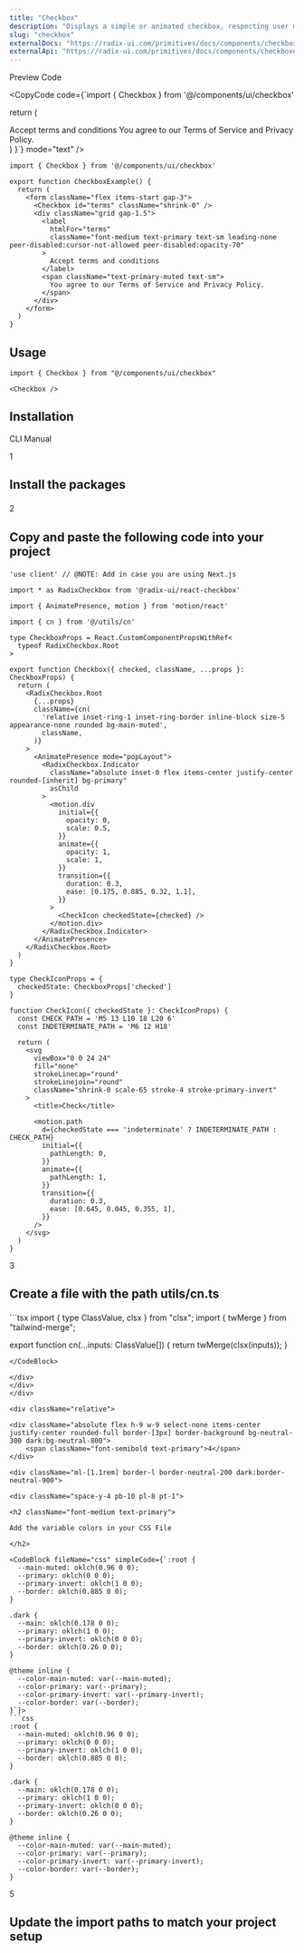 ```yaml
---
title: "Checkbox"
description: "Displays a simple or animated checkbox, respecting user motion preferences."
slug: "checkbox"
externalDocs: "https://radix-ui.com/primitives/docs/components/checkbox"
externalApi: "https://radix-ui.com/primitives/docs/components/checkbox#api-reference"
---
```


<Tabs defaultValue="preview">

<div className="flex items-center justify-between pr-3">

<TabsList>
	<TabsTrigger value="preview">Preview</TabsTrigger>
	<TabsTrigger value="code">Code</TabsTrigger>
</TabsList>

<CopyCode 
	code={`import { Checkbox } from '@/components/ui/checkbox'

  return (
    <form className="flex items-start gap-3">
      <Checkbox id="terms" className="shrink-0" />
      <div className="grid gap-1.5">
        <label
          htmlFor="terms"
          className="font-medium text-primary text-sm leading-none peer-disabled:cursor-not-allowed peer-disabled:opacity-70"
        >
          Accept terms and conditions
        </label>
        <span className="text-primary-muted text-sm">
          You agree to our Terms of Service and Privacy Policy.
        </span>
      </div>
    </form>
  )
}`}
	mode="text"
/>

</div>

<TabsContent value="preview">

<ComponentView className="h-[350px] flex items-center justify-center">

<CheckboxExample />

</ComponentView>

</TabsContent>

<TabsContent value="code">

<CodeBlock className="h-[350px]" contentClassName="h-full">

```tsx
import { Checkbox } from '@/components/ui/checkbox'

export function CheckboxExample() {
  return (
    <form className="flex items-start gap-3">
      <Checkbox id="terms" className="shrink-0" />
      <div className="grid gap-1.5">
        <label
          htmlFor="terms"
          className="font-medium text-primary text-sm leading-none peer-disabled:cursor-not-allowed peer-disabled:opacity-70"
        >
          Accept terms and conditions
        </label>
        <span className="text-primary-muted text-sm">
          You agree to our Terms of Service and Privacy Policy.
        </span>
      </div>
    </form>
  )
}
```

</CodeBlock>

</TabsContent>

</Tabs>

<div className="space-y-2 pt-4">

<div className="pb-3 border-b dark:border-neutral-800/60 border-neutral-300/50">

## Usage

</div>

<CodeBlock className="mt-6" contentClassName="h-fit">

```tsx
import { Checkbox } from "@/components/ui/checkbox"
```
</CodeBlock>

<CodeBlock className="mt-4" contentClassName="h-fit">

```tsx
<Checkbox />
```
</CodeBlock>

</div>

<div className="space-y-2 pt-4">

<div className="pb-3 border-b dark:border-neutral-800/60 border-neutral-300/50">

## Installation

</div>

<Tabs defaultValue="cli">

<div className="flex items-center justify-between pr-3">

<TabsList className="pl-0">
	<TabsTrigger value="cli">CLI</TabsTrigger>
	<TabsTrigger value="manual">Manual</TabsTrigger>
</TabsList>

</div>

<TabsContent value="cli">

<CommandBlock 
	npmCommand="npx luxe add checkbox" 
	pnpmCommand="pnpm dlx luxe add checkbox" 
	yarnCommand="npx luxe add checkbox" 
	bunCommand="bunx --bun luxe add checkbox" 
/>

</TabsContent>

<TabsContent value="manual">

<div>

<div className="relative">

<div className="absolute flex h-9 w-9 select-none items-center justify-center rounded-full border-[3px] border-background bg-neutral-300 dark:bg-neutral-800">
	<span className="font-semibold text-primary">1</span>
</div>

<div className="ml-[1.1rem] border-l border-neutral-200 dark:border-neutral-900">
	
<div className="space-y-4 pb-10 pl-8 pt-1">

<h2 className="font-medium text-primary">

Install the packages

</h2>

<CommandBlock 
	npmCommand="npm i motion @radix-ui/react-checkbox clsx tailwind-merge" 
	pnpmCommand="pnpm add motion @radix-ui/react-checkbox clsx tailwind-merge" 
	yarnCommand="yarn add motion @radix-ui/react-checkbox clsx tailwind-merge" 
	bunCommand="bun add motion @radix-ui/react-checkbox clsx tailwind-merge" 
/>

</div>
</div>
</div>

<div className="relative">

<div className="absolute flex h-9 w-9 select-none items-center justify-center rounded-full border-[3px] border-background bg-neutral-300 dark:bg-neutral-800">
	<span className="font-semibold text-primary">2</span>
</div>

<div className="ml-[1.1rem] border-l border-neutral-200 dark:border-neutral-900">
	
<div className="space-y-4 pb-10 pl-8 pt-1">

<h2 className="font-medium text-primary">

Copy and paste the following code into your project

</h2>

<CodeBlock fileName="checkbox.tsx">

```tsx
'use client' // @NOTE: Add in case you are using Next.js

import * as RadixCheckbox from '@radix-ui/react-checkbox'

import { AnimatePresence, motion } from 'motion/react'

import { cn } from '@/utils/cn'

type CheckboxProps = React.CustomComponentPropsWithRef<
  typeof RadixCheckbox.Root
>

export function Checkbox({ checked, className, ...props }: CheckboxProps) {
  return (
    <RadixCheckbox.Root
      {...props}
      className={cn(
        'relative inset-ring-1 inset-ring-border inline-block size-5 appearance-none rounded bg-main-muted',
        className,
      )}
    >
      <AnimatePresence mode="popLayout">
        <RadixCheckbox.Indicator
          className="absolute inset-0 flex items-center justify-center rounded-[inherit] bg-primary"
          asChild
        >
          <motion.div
            initial={{
              opacity: 0,
              scale: 0.5,
            }}
            animate={{
              opacity: 1,
              scale: 1,
            }}
            transition={{
              duration: 0.3,
              ease: [0.175, 0.885, 0.32, 1.1],
            }}
          >
            <CheckIcon checkedState={checked} />
          </motion.div>
        </RadixCheckbox.Indicator>
      </AnimatePresence>
    </RadixCheckbox.Root>
  )
}

type CheckIconProps = {
  checkedState: CheckboxProps['checked']
}

function CheckIcon({ checkedState }: CheckIconProps) {
  const CHECK_PATH = 'M5 13 L10 18 L20 6'
  const INDETERMINATE_PATH = 'M6 12 H18'

  return (
    <svg
      viewBox="0 0 24 24"
      fill="none"
      strokeLinecap="round"
      strokeLinejoin="round"
      className="shrink-0 scale-65 stroke-4 stroke-primary-invert"
    >
      <title>Check</title>

      <motion.path
        d={checkedState === 'indeterminate' ? INDETERMINATE_PATH : CHECK_PATH}
        initial={{
          pathLength: 0,
        }}
        animate={{
          pathLength: 1,
        }}
        transition={{
          duration: 0.3,
          ease: [0.645, 0.045, 0.355, 1],
        }}
      />
    </svg>
  )
}
```

</CodeBlock>

</div>
</div>
</div>

<div className="relative">

<div className="absolute flex h-9 w-9 select-none items-center justify-center rounded-full border-[3px] border-background bg-neutral-300 dark:bg-neutral-800">
	<span className="font-semibold text-primary">3</span>
</div>

<div className="ml-[1.1rem] border-l border-neutral-200 dark:border-neutral-900">
	
<div className="space-y-4 pb-10 pl-8 pt-1">

<h2 className="font-medium text-primary">

Create a file with the path <CodeHighlight>utils/cn.ts</CodeHighlight>

</h2>

<CodeBlock fileName="utils/cn.ts" customFilePath="utils/cn.ts" contentClassName="h-fit">
```tsx
import { type ClassValue, clsx } from "clsx";
import { twMerge } from "tailwind-merge";

export function cn(...inputs: ClassValue[]) {
  return twMerge(clsx(inputs));
}
```
</CodeBlock>

</div>
</div>
</div>

<div className="relative">

<div className="absolute flex h-9 w-9 select-none items-center justify-center rounded-full border-[3px] border-background bg-neutral-300 dark:bg-neutral-800">
	<span className="font-semibold text-primary">4</span>
</div>

<div className="ml-[1.1rem] border-l border-neutral-200 dark:border-neutral-900">
	
<div className="space-y-4 pb-10 pl-8 pt-1">

<h2 className="font-medium text-primary">

Add the variable colors in your CSS File

</h2>

<CodeBlock fileName="css" simpleCode={`:root {
  --main-muted: oklch(0.96 0 0);
  --primary: oklch(0 0 0);
  --primary-invert: oklch(1 0 0);
  --border: oklch(0.885 0 0);
}

.dark {
  --main: oklch(0.178 0 0);
  --primary: oklch(1 0 0);
  --primary-invert: oklch(0 0 0);
  --border: oklch(0.26 0 0);
}

@theme inline {
  --color-main-muted: var(--main-muted);
  --color-primary: var(--primary);
  --color-primary-invert: var(--primary-invert);
  --color-border: var(--border);
}`}>
```css
:root {
  --main-muted: oklch(0.96 0 0);
  --primary: oklch(0 0 0);
  --primary-invert: oklch(1 0 0);
  --border: oklch(0.885 0 0);
}

.dark {
  --main: oklch(0.178 0 0);
  --primary: oklch(1 0 0);
  --primary-invert: oklch(0 0 0);
  --border: oklch(0.26 0 0);
}

@theme inline {
  --color-main-muted: var(--main-muted);
  --color-primary: var(--primary);
  --color-primary-invert: var(--primary-invert);
  --color-border: var(--border);
}
```
</CodeBlock>

</div>
</div>
</div>

<div className="relative">

<div className="absolute flex h-9 w-9 select-none items-center justify-center rounded-full border-[3px] border-background bg-neutral-300 dark:bg-neutral-800">
	
<span className="font-semibold text-primary">5</span>

</div>

<div className="ml-[1.1rem] border-l border-neutral-200 dark:border-neutral-900">

<div className="space-y-4 pl-8 pt-1">

<h2 className="font-medium text-primary">

Update the import paths to match your project setup

</h2>

</div>
</div>
</div>
</div>

</TabsContent>

</Tabs>

</div>